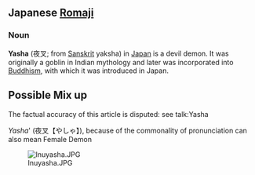 ==Japanese [[Romaji]]==
===Noun===

'''Yasha''' (&#22812;&#21449;; from [[Sanskrit]] yaksha) in [[Japan]] is a devil demon. It was originally a goblin in Indian mythology and later was incorporated into [[Buddhism]], with which it was introduced in Japan.

==Possible Mix up==
{{attention}}
The factual accuracy of this article is disputed: see talk:Yasha

''Yasha''' (夜叉【やしゃ】), because of the commonality of pronunciation 
can also mean Female Demon

[[Image:Inuyasha.JPG]]